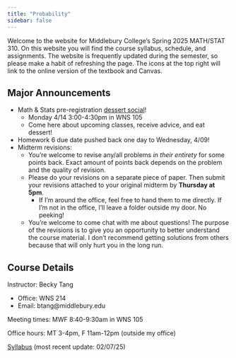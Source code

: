 ```yaml
---
title: "Probability"
sidebar: false
---
```


Welcome to the website for Middlebury College's Spring 2025 MATH/STAT 310. On this website you will find the course syllabus, schedule, and assignments. The website is frequently updated during the semester, so please make a habit of refreshing the page. The icons at the top right will link to the online version of the textbook and Canvas.

## Major Announcements

-   Math & Stats pre-registration [dessert social](dessert_social.pdf)!
    -   Monday 4/14 3:00-4:30pm in WNS 105
    -   Come here about upcoming classes, receive advice, and eat dessert!
-   Homework 6 due date pushed back one day to Wednesday, 4/09!
-   Midterm revisions:
    -   You're welcome to revise any/all problems *in their entirety* for some points back. Exact amount of points back depends on the problem and the quality of revision.
    -   Please do your revisions on a separate piece of paper. Then submit your revisions attached to your original midterm by **Thursday at 5pm**.
        -   If I'm around the office, feel free to hand them to me directly. If I'm not in the office, I'll leave a folder outside my door. No peeking!
    -   You're welcome to come chat with me about questions! The purpose of the revisions is to give you an opportunity to better understand the course material. I don't recommend getting solutions from others because that will only hurt you in the long run.

## Course Details

Instructor: Becky Tang

-   Office: WNS 214
-   Email: btang\@middlebury.edu

Meeting times: MWF 8:40-9:30am in WNS 105

Office hours: MT 3-4pm, F 11am-12pm (outside my office)

[Syllabus](310_syllabus.pdf) (most recent update: 02/07/25)
